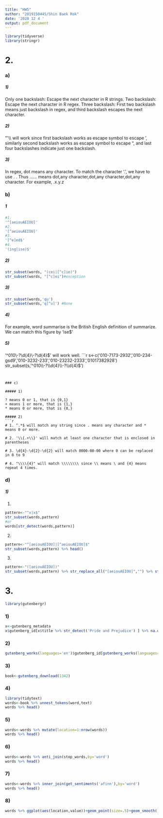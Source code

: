 ---
title: "HW5"
author: "2019150445/Shin Baek Rok"
date: '2020 12 4 '
output: pdf_document
---
```{r}
library(tidyverse)
library(stringr)
```
# 2.

### a)

##### 1)
Only one backslash: Escape the next character in R strings.
Two backslash: Escape the next character in R regex.
Three backslash: First two backslash means just backslash in regex, and third backslash escapes the next character.

##### 2)
 \"\'\\\\  will work since first backslash works as escape symbol to escape ', similarly second backslash works as escape symbol to escape ", and last four backslashes indicate just one backslash.
 
##### 3)
In regex, dot means any character. To match the character '.', we have to use \. . Thus \..\..\.. means dot,any character,dot,any character,dot,any character. For example, .x.y.z 


### b)

##### 1
```{r}
#1.
'^[aeiouAEIOU]'
#2.
'[^aeiouAEIOU]'
#3.
'[^e]ed$'
#4.
'(ing|ise)$'
```
##### 2)
```{r}
str_subset(words, "(cei|[^c]ie)")
str_subset(words, "[^c]ei")#exception
```

##### 3)
```{r}
str_subset(words,'qu')
str_subset(words,'q[^u]') #None
```

##### 4)
For example, word summarise is the British English definition of summarize. We can match this figure by 'ise$'

##### 5)
'^010\\-?\\d{4}\\-?\\d{4}$' will work well.
```{r}
s<-c('010-7173-2932','010-234-gsd9','010-3232-233','010-23232-2333','01017382928')
str_subset(s,'^010\\-?\\d{4}\\-?\\d{4}$')
```


### c)

##### 1)

? means 0 or 1, that is {0,1}
+ means 1 or more, that is {1,}
* means 0 or more, that is {0,}

##### 2)
```{r}
# 1. ^.*$ will match any string since . means any character and * means 0 or more.

# 2. '\\{.+\\}' will match at least one character that is enclosed in parentheses

# 3. \d{4}-\d{2}-\d{2} will match 0000-00-00 where 0 can be replaced in 0 to 9

# 4. "\\\\{4}" will match \\\\\\\\ since \\ means \ and {4} means repeat 4 times.
```


### d)

##### 1)

1.
```{r}
pattern<-"^x|x$"
str_subset(words,pattern)
#or
words[str_detect(words,pattern)]
```

2.
```{r}
pattern<-"^[aeiouAEIOU]|[^aeiouAEIOU]$"
str_subset(words,pattern) %>% head()
```

3.
```{r}
pattern<-"([aeiouAEIOU])"
str_subset(words,pattern) %>% str_replace_all("[aeiouAEIOU]","") %>% str_subset('[aeiouAEIOU]') #None

```


# 3.
```{r}
library(gutenbergr)
```

### 1)
```{r}
x<-gutenberg_metadata
x$gutenberg_id[x$title %>% str_detect('Pride and Prejudice') ] %>% na.omit() %>% .[1:6]
```

### 2)
```{r}
gutenberg_works(languages='en')$gutenberg_id[gutenberg_works(languages='en')$title %>% str_detect('^Pride and Prejudice$')]
```

### 3)
```{r}
book<-gutenberg_download(1342)
```

### 4)
```{r}
library(tidytext)
words<-book %>% unnest_tokens(word,text)
words %>% head()
```

### 5)
```{r}
words<-words %>% mutate(location=1:nrow(words))
words %>% head()
```

### 6)
```{r}
words<-words %>% anti_join(stop_words,by='word')
words %>% head()
```

### 7)
```{r}
words<-words %>% inner_join(get_sentiments('afinn'),by='word')
words %>% head()
```

### 8)
```{r}
words %>% ggplot(aes(location,value))+geom_point(size=.5)+geom_smooth()
```